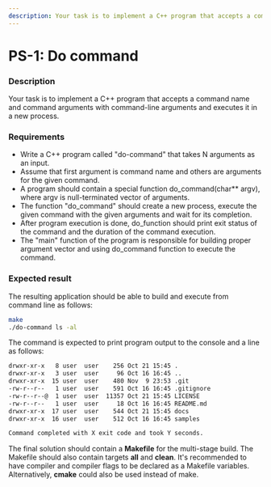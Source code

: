 ```yaml
---
description: Your task is to implement a C++ program that accepts a command name and command arguments with command-line arguments and executes it in a new process.
---
```


# PS-1: Do command

### Description
Your task is to implement a C++ program that accepts a command name and command arguments with command-line arguments and executes it in a new process.

### Requirements 

- Write a C++ program called "do-command" that takes N arguments as an input.
- Assume that first argument is command name and others are arguments for the given command.
- A program should contain a special function do_command(char** argv), where argv is null-terminated vector of arguments.
- The function "do_command" should create a new process, execute the given command with the given arguments and wait for its completion.
- After program execution is done, do_function should print exit status of the command and the duration of the command execution.
- The "main" function of the program is responsible for building proper argument vector and using do_command function to execute the command.

### Expected result

The resulting application should be able to build and execute from command line as follows:

```sh
make
./do-command ls -al
```

The command is expected to print program output to the console and a line as follows:
```sh
drwxr-xr-x   8 user  user    256 Oct 21 15:45 .
drwxr-xr-x   3 user  user     96 Oct 16 16:45 ..
drwxr-xr-x  15 user  user    480 Nov  9 23:53 .git
-rw-r--r--   1 user  user    591 Oct 16 16:45 .gitignore
-rw-r--r--@  1 user  user  11357 Oct 21 15:45 LICENSE
-rw-r--r--   1 user  user     18 Oct 16 16:45 README.md
drwxr-xr-x  17 user  user    544 Oct 21 15:45 docs
drwxr-xr-x  16 user  user    512 Oct 16 16:45 samples

Command completed with X exit code and took Y seconds.
```

The final solution should contain a **Makefile** for the multi-stage build. The Makefile should also contain targets **all** and **clean**. It's recommended to have compiler and compiler flags to be declared as a Makefile variables. Alternatively, **cmake** could also be used instead of make. 